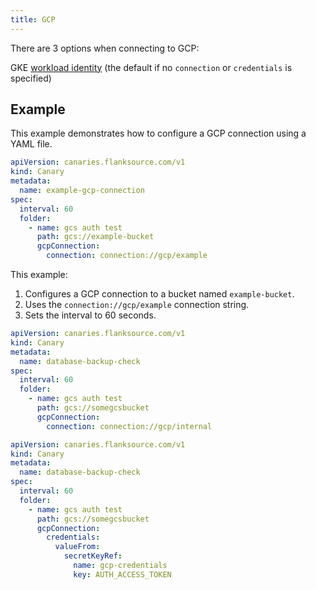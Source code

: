 ```yaml
---
title: GCP
---
```



<Fields connection="gcp"/>




There are 3 options when connecting to GCP:

<Step step={1} name="GKE Workload Identity"  style="list">

GKE [workload identity](https://cloud.google.com/kubernetes-engine/docs/how-to/workload-identity) (the default if no `connection` or `credentials` is specified)
</Step>

## Example

This example demonstrates how to configure a GCP connection using a YAML file.

```yaml title="gcp-connection-example.yaml"
apiVersion: canaries.flanksource.com/v1
kind: Canary
metadata:
  name: example-gcp-connection
spec:
  interval: 60
  folder:
    - name: gcs auth test
      path: gcs://example-bucket
      gcpConnection:
        connection: connection://gcp/example
```

This example:
1. Configures a GCP connection to a bucket named `example-bucket`.
2. Uses the `connection://gcp/example` connection string.
3. Sets the interval to 60 seconds.

<Step step={2} name="Connection" style="list">

```yaml title="gcs-connection.yaml"
apiVersion: canaries.flanksource.com/v1
kind: Canary
metadata:
  name: database-backup-check
spec:
  interval: 60
  folder:
    - name: gcs auth test
      path: gcs://somegcsbucket
      gcpConnection:
        connection: connection://gcp/internal
```

</Step>

<Step step={3} name="Inline"  style="list">

```yaml title="gcp-inline.yaml"
apiVersion: canaries.flanksource.com/v1
kind: Canary
metadata:
  name: database-backup-check
spec:
  interval: 60
  folder:
    - name: gcs auth test
      path: gcs://somegcsbucket
      gcpConnection:
        credentials:
          valueFrom:
            secretKeyRef:
              name: gcp-credentials
              key: AUTH_ACCESS_TOKEN
```
</Step>


